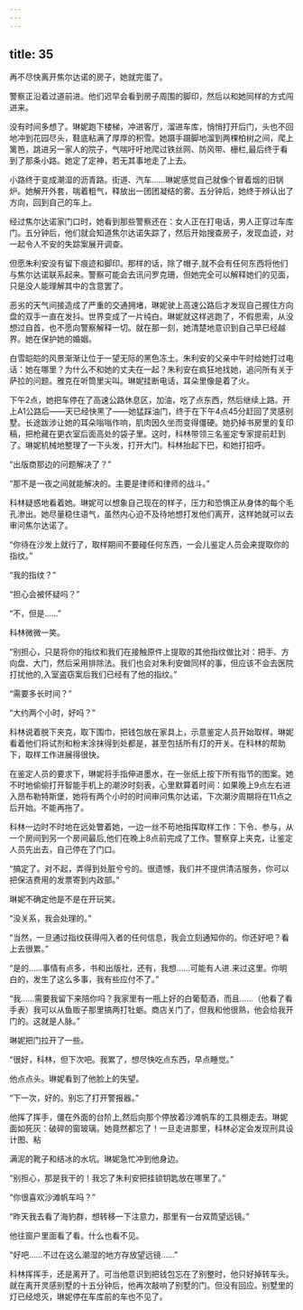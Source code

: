 ```yaml
---
---
---
```

title: 35
---







再不尽快离开焦尔达诺的房子，她就完蛋了。

警察正沿着过道前进。他们迟早会看到房子周围的脚印，然后以和她同样的方式闯进来。

没有时间多想了。琳妮跑下楼梯，冲进客厅，溜进车库，悄悄打开后门，头也不回地冲到花园尽头，鞋底粘满了厚厚的积雪。她蹑手蹑脚地溜到两棵柏树之间，爬上篱笆，跳进另一家人的院子，气喘吁吁地爬过铁丝网、防风带、栅栏,最后终于看到了那条小路。她定了定神，若无其事地走了上去。

小路终于变成潮湿的沥青路。街道、汽车……琳妮感觉自己就像个冒着烟的旧锅炉。她解开外套，喘着粗气，释放出一团团凝结的雾。五分钟后，她终于辨认出了方向，回到自己的车上。

经过焦尔达诺家门口时，她看到那些警察还在：女人正在打电话，男人正穿过车库门。五分钟后，他们就会知道焦尔达诺失踪了，然后开始搜查房子，发现血迹，对一起令人不安的失踪案展开调查。

但愿朱利安没有留下痕迹和脚印。那样的话，除了帽子,就不会有任何东西将他们与焦尔达诺联系起来。警察可能会去讯问罗克珊，但她完全可以解释她们的见面，只是没人能理解其中的含意罢了。

恶劣的天气间接造成了严重的交通拥堵，琳妮驶上高速公路后才发现自己握住方向盘的双手一直在发抖。世界变成了一片纯白。琳妮就这样逃跑了，不假思索，从没想过自首，也不愿向警察解释一切。就在那一刻，她清楚地意识到自己早已经越界。她在保护她的婚姻。

白雪皑皑的风景渐渐让位于一望无际的黑色冻土。朱利安的父亲中午时给她打过电话：她在哪里？为什么不和她的丈夫在一起？朱利安在疯狂地找她，追问所有关于萨拉的问题。雅克在听筒里尖叫。琳妮挂断电话，耳朵里像是着了火。

下午2点，她把车停在了高速公路休息区，加油，吃了点东西，然后继续上路。开上A1公路后——天已经快黑了——她猛踩油门，终于在下午4点45分赶回了灵感别墅。长途跋涉让她的耳朵嗡嗡作响，肌肉因久坐而变得僵硬。她扔掉书房里的复印稿，把枪藏在更衣室后面高处的袋子里。这时，科林带领三名鉴定专家提前赶到了。琳妮机械地整理了一下头发，打开大门。科林抬起下巴，和她打招呼。

“出版商那边的问题解决了？”

“那不是一夜之间就能解决的。主要是律师和律师的战斗。”

科林疑惑地看着她。琳妮可以想象自己现在的样子，压力和恐惧正从身体的每个毛孔渗出。她尽量稳住语气，虽然内心迫不及待地想打发他们离开，这样她就可以去审问焦尔达诺了。

“你待在沙发上就行了，取样期间不要碰任何东西，一会儿鉴定人员会来提取你的指纹。”

“我的指纹？”

“担心会被怀疑吗？”

“不，但是……”

科林微微一笑。

“别担心，只是将你的指纹和我们在接触原件上提取的其他指纹做比对：把手、方向盘、大门，然后采用排除法。我们也会对朱利安做同样的事，但应该不会去医院打扰他的,入室盗窃案后我们已经有了他的指纹。”

“需要多长时间？”

“大约两个小时，好吗？”

科林说着脱下夹克，取下围巾，把钱包放在家具上，示意鉴定人员开始取样。琳妮看着他们将试剂和粉末涂抹得到处都是，甚至包括所有灯的开关。在科林的帮助下，取样工作进展得很快。

在鉴定人员的要求下，琳妮将手指伸进墨水，在一张纸上按下所有指节的图案。她不时地偷偷打开智能手机上的潮汐时刻表，心里默算着时间：如果晚上9点左右进入昂布勒特斯堡，她将有两个小时的时间审问焦尔达诺，下次潮汐周期将在11点之后开始。不能再拖了。

科林一边时不时地在远处瞥着她，一边一丝不苟地指挥取样工作：下令、参与，从一个房间到另一个房间最后,他们在晚上8点前完成了工作。警察穿上夹克，让鉴定人员先出去，自己停在了门口。

“搞定了。对不起，弄得到处脏兮兮的。很遗憾，我们并不提供清洁服务，你可以把保洁费用的发票寄到内政部。”

琳妮不确定他是不是在开玩笑。

“没关系，我会处理的。”

“当然，一旦通过指纹获得闯入者的任何信息，我会立刻通知你的。你还好吧？看上去很累。”

“是的……事情有点多，书和出版社，还有，我想……可能有人进.来过这里。你明白的，发生了这么多事，我有些应付不了。”

“我……需要我留下来陪你吗？我家里有一瓶上好的白葡萄酒，而且……（他看了看手表）我可以从鱼贩子那里搞两打牡蛎。商店关门了，但我和他很熟，他会给我开门的。这就是人脉。”

琳妮把门拉开了一些。

“很好，科林，但下次吧。我累了，想尽快吃点东西，早点睡觉。”

他点点头。琳妮看到了他脸上的失望。

“下一次，好的。别忘了打开警报器。”

他挥了挥手，僵在外面的台阶上,然后向那个停放着沙滩帆车的工具棚走去。琳妮面如死灰：破碎的窗玻璃。她竟然都忘了！一旦走进那里，科林必定会发现刑具设计图、粘

满泥的靴子和结冰的水坑。琳妮急忙冲到他身边。

“别担心，那是我干的！我忘了朱利安把挂锁钥匙放在哪里了。”

“你很喜欢沙滩帆车吗？”

“昨天我去看了海豹群，想转移一下注意力，那里有一台双筒望远镜。”

他往窗户里面看了看。什么也看不见。

"好吧……不过在这么潮湿的地方存放望远镜……”

科林挥挥手，还是离开了。可当他意识到把钱包忘在了别整时，他只好掉转车头。就在离开灵感别墅的十五分钟后，他再次敲响了别墅的门。但没有回应。别墅里的灯已经熄灭，琳妮停在车库前的车也不见了。